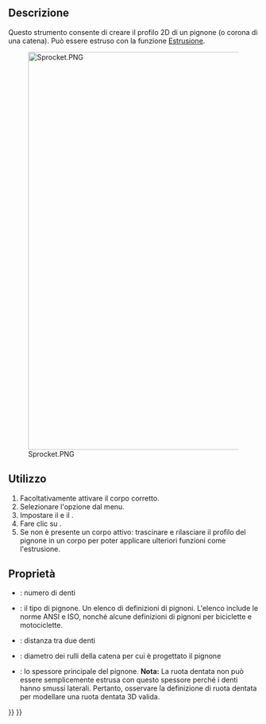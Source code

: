 <languages/>

{{Docnav/it
|[[PartDesign_Scaled/it|Scalato]]
|[[PartDesign_InvoluteGear/it|Profilo ad evolvente]]
|[[PartDesign_Workbench/it|PartDesign]]
|IconL=PartDesign_Scaled.svg
|IconR=PartDesign_InvoluteGear.svg
|IconC=Workbench_PartDesign.svg
}}

{{GuiCommand/it
|Name=PartDesign Sprocket
|Name/it=Pignone
|MenuLocation=Part Design → Pignone...
|Workbenches=[[PartDesign_Workbench/it|PartDesign]]
|Version=0.19
}}

<span id="Description"></span>
== Descrizione == 

Questo strumento consente di creare il profilo 2D di un pignone (o corona di una catena). Può essere estruso con la funzione [[PartDesign_Pad/it|Estrusione]].

[[File:Sprocket.PNG|800px]]

<span id="Usage"></span>
==Utilizzo== 

# Facoltativamente attivare il corpo corretto.
# Selezionare l'opzione {{MenuCommand|Part Design → [[File:PartDesign_Sprocket.svg|16px]] Pignone...}} dal menu.
# Impostare il {{PropertyData|Numero di denti}} e il {{PropertyData|Riferimento del pignone}}.
# Fare clic su {{Button|OK}}.
# Se non è presente un corpo attivo: trascinare e rilasciare il profilo del pignone in un corpo per poter applicare ulteriori funzioni come l'estrusione.

<span id="Properties"></span>
== Proprietà ==

* {{PropertyData|Numero di denti}}: numero di denti
* {{PropertyData|Riferimento pignone}}: il tipo di pignone. Un elenco di definizioni di pignoni. {{Version/it|0.20}} L'elenco include le norme ANSI e ISO, nonché alcune definizioni di pignoni per biciclette e motociclette.
* {{PropertyData|Passo catena}}: distanza tra due denti
* {{PropertyData|Diametro del rullo della catena}}: diametro dei rulli della catena per cui è progettato il pignone
* {{PropertyData|Larghezza dente}}: lo spessore principale del pignone. '''Nota:''' La ruota dentata non può essere semplicemente estrusa con questo spessore perché i denti hanno smussi laterali. Pertanto, osservare la definizione di ruota dentata per modellare una ruota dentata 3D valida. {{Version/it|0.20}}


{{Docnav/it
|[[PartDesign_Scaled/it|Scalato]]
|[[PartDesign_InvoluteGear/it|Profilo ad evolvente]]
|[[PartDesign_Workbench/it|PartDesign]]
|IconL=PartDesign_Scaled.svg
|IconR=PartDesign_InvoluteGear.svg
|IconC=Workbench_PartDesign.svg
}}

{{PartDesign Tools navi{{#translation:}}}}
{{Userdocnavi{{#translation:}}}}